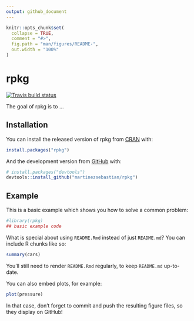 ```yaml
---
output: github_document
---
```


<!-- README.md is generated from README.Rmd. Please edit that file -->

```r
knitr::opts_chunk$set(
  collapse = TRUE,
  comment = "#>",
  fig.path = "man/figures/README-",
  out.width = "100%"
)
```
# rpkg

<!-- badges: start -->
[![Travis build status](https://travis-ci.org/martinezsebastian/rpkg.svg?branch=master)](https://travis-ci.org/martinezsebastian/rpkg)
<!-- badges: end -->

The goal of rpkg is to ...

## Installation

You can install the released version of rpkg from [CRAN](https://CRAN.R-project.org) with:

``` r
install.packages("rpkg")
```

And the development version from [GitHub](https://github.com/) with:

``` r
# install.packages("devtools")
devtools::install_github("martinezsebastian/rpkg")
```
## Example

This is a basic example which shows you how to solve a common problem:

```r
#library(rpkg)
## basic example code
```

What is special about using `README.Rmd` instead of just `README.md`? You can include R chunks like so:

```r
summary(cars)
```

You'll still need to render `README.Rmd` regularly, to keep `README.md` up-to-date.

You can also embed plots, for example:

```r
plot(pressure)
```

In that case, don't forget to commit and push the resulting figure files, so they display on GitHub!

